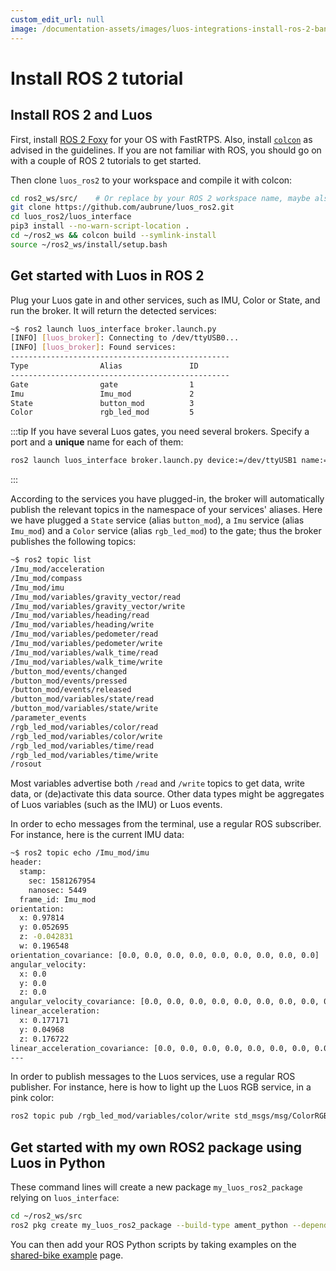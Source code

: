 ```yaml
---
custom_edit_url: null
image: /documentation-assets/images/luos-integrations-install-ros-2-banner.png
---
```



# Install ROS 2 tutorial

## Install ROS 2 and Luos

First, install <a href="https://index.ros.org/doc/ros2/Installation/Foxy/" target="_blank">ROS 2 Foxy<IconExternalLink width="10"></IconExternalLink></a> for your OS with FastRTPS. Also, install <a href="https://index.ros.org/doc/ros2/Tutorials/Colcon-Tutorial/#install-colcon" target="_blank">`colcon`<IconExternalLink width="10"></IconExternalLink></a> as advised in the guidelines. If you are not familiar with ROS, you should go on with a couple of ROS 2 tutorials to get started.

Then clone `luos_ros2` to your workspace and compile it with colcon:

```bash
cd ros2_ws/src/    # Or replace by your ROS 2 workspace name, maybe also dev_ws/src
git clone https://github.com/aubrune/luos_ros2.git
cd luos_ros2/luos_interface
pip3 install --no-warn-script-location .
cd ~/ros2_ws && colcon build --symlink-install
source ~/ros2_ws/install/setup.bash
```

## Get started with Luos in ROS 2

Plug your Luos gate in and other services, such as IMU, Color or State, and run the broker. It will return the detected services:

```bash
~$ ros2 launch luos_interface broker.launch.py
[INFO] [luos_broker]: Connecting to /dev/ttyUSB0...
[INFO] [luos_broker]: Found services:
-------------------------------------------------
Type                Alias               ID
-------------------------------------------------
Gate                gate                1
Imu                 Imu_mod             2
State               button_mod          3
Color               rgb_led_mod         5
```

:::tip
If you have several Luos gates, you need several brokers. Specify a port and a **unique** name for each of them:

```bash
ros2 launch luos_interface broker.launch.py device:=/dev/ttyUSB1 name:=brokerUSB1
```

:::

According to the services you have plugged-in, the broker will automatically publish the relevant topics in the namespace of your services' aliases.
Here we have plugged a `State` service (alias `button_mod`), a `Imu` service (alias `Imu_mod`) and a `Color` service (alias `rgb_led_mod`) to the gate; thus the broker publishes the following topics:

```bash
~$ ros2 topic list
/Imu_mod/acceleration
/Imu_mod/compass
/Imu_mod/imu
/Imu_mod/variables/gravity_vector/read
/Imu_mod/variables/gravity_vector/write
/Imu_mod/variables/heading/read
/Imu_mod/variables/heading/write
/Imu_mod/variables/pedometer/read
/Imu_mod/variables/pedometer/write
/Imu_mod/variables/walk_time/read
/Imu_mod/variables/walk_time/write
/button_mod/events/changed
/button_mod/events/pressed
/button_mod/events/released
/button_mod/variables/state/read
/button_mod/variables/state/write
/parameter_events
/rgb_led_mod/variables/color/read
/rgb_led_mod/variables/color/write
/rgb_led_mod/variables/time/read
/rgb_led_mod/variables/time/write
/rosout
```

Most variables advertise both `/read` and `/write` topics to get data, write data, or (de)activate this data source. Other data types might be aggregates of Luos variables (such as the IMU) or Luos events.

In order to echo messages from the terminal, use a regular ROS subscriber. For instance, here is the current IMU data:

```bash
~$ ros2 topic echo /Imu_mod/imu
header:
  stamp:
    sec: 1581267954
    nanosec: 5449
  frame_id: Imu_mod
orientation:
  x: 0.97814
  y: 0.052695
  z: -0.042831
  w: 0.196548
orientation_covariance: [0.0, 0.0, 0.0, 0.0, 0.0, 0.0, 0.0, 0.0, 0.0]
angular_velocity:
  x: 0.0
  y: 0.0
  z: 0.0
angular_velocity_covariance: [0.0, 0.0, 0.0, 0.0, 0.0, 0.0, 0.0, 0.0, 0.0]
linear_acceleration:
  x: 0.177171
  y: 0.04968
  z: 0.176722
linear_acceleration_covariance: [0.0, 0.0, 0.0, 0.0, 0.0, 0.0, 0.0, 0.0, 0.0]
---
```

In order to publish messages to the Luos services, use a regular ROS publisher. For instance, here is how to light up the Luos RGB service, in a pink color:

```bash
ros2 topic pub /rgb_led_mod/variables/color/write std_msgs/msg/ColorRGBA "{r: 64, g: 0, b: 64}" --once
```

## Get started with my own ROS2 package using Luos in Python

These command lines will create a new package `my_luos_ros2_package` relying on `luos_interface`:

```bash
cd ~/ros2_ws/src
ros2 pkg create my_luos_ros2_package --build-type ament_python --dependencies luos_interface
```

You can then add your ROS Python scripts by taking examples on the [shared-bike example](./ros2-package-example) page.
